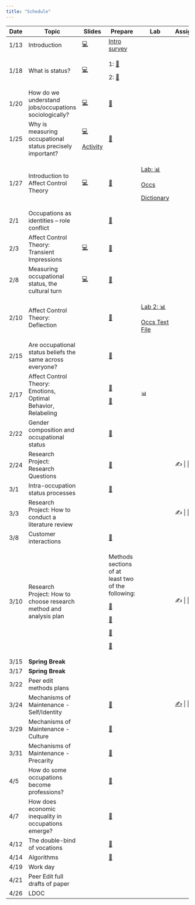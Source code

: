 ```yaml
---
title: "Schedule"
---
```


+---------+-------------------------------------------------------------------+-----------------------------------------+---------------------------------------------------------------------------------------------------------------------------------------+-----------------------------------------------------------------+-------------------------------------------------------------------------+
| Date    | Topic                                                             | Slides                                  | Prepare                                                                                                                               | Lab                                                             | Assignment                                                              |
+=========+===================================================================+=========================================+=======================================================================================================================================+=================================================================+=========================================================================+
| 1/13    | Introduction                                                      | [💻](slides/jan_12.html#/title-slide)   | [Intro survey](https://duke.qualtrics.com/jfe/form/SV_bvyjiD0c1etSqxM)                                                                |                                                                 |                                                                         |
+---------+-------------------------------------------------------------------+-----------------------------------------+---------------------------------------------------------------------------------------------------------------------------------------+-----------------------------------------------------------------+-------------------------------------------------------------------------+
| 1/18    | What is status?                                                   | [💻](slides/jan_18.pdf)                 | 1: [📖](readings/marx_wage_labor_capital.pdf)                                                                                         |                                                                 |                                                                         |
|         |                                                                   |                                         |                                                                                                                                       |                                                                 |                                                                         |
|         |                                                                   |                                         | 2: [📖](readings/weber_class_status_party.pdf "Weber")                                                                                |                                                                 |                                                                         |
+---------+-------------------------------------------------------------------+-----------------------------------------+---------------------------------------------------------------------------------------------------------------------------------------+-----------------------------------------------------------------+-------------------------------------------------------------------------+
| 1/20    | How do we understand jobs/occupations sociologically?             | [💻](slides/jan_20.pdf)                 | [📖](readings/hughes_Social_Role_and_the_Division_of_Labor.pdf "Hughes")                                                              |                                                                 |                                                                         |
+---------+-------------------------------------------------------------------+-----------------------------------------+---------------------------------------------------------------------------------------------------------------------------------------+-----------------------------------------------------------------+-------------------------------------------------------------------------+
| 1/25    | Why is measuring occupational status precisely important?         | [💻](slides/jan_25.pdf)                 | [📖](readings/haug_measurement_social_strat.pdf "Haug")                                                                               |                                                                 |                                                                         |
|         |                                                                   |                                         |                                                                                                                                       |                                                                 |                                                                         |
|         |                                                                   | [Activity](labs/occupation_coding.docx) |                                                                                                                                       |                                                                 |                                                                         |
+---------+-------------------------------------------------------------------+-----------------------------------------+---------------------------------------------------------------------------------------------------------------------------------------+-----------------------------------------------------------------+-------------------------------------------------------------------------+
| 1/27    | Introduction to Affect Control Theory                             | [💻](slides/jan_26.pdf)                 | [📖](readings/Heise-Expressive_Order_1_5.pdf "Heise")                                                                                 | [Lab: 📊](labs/soc490_Lab%201.docx)                             |                                                                         |
|         |                                                                   |                                         |                                                                                                                                       |                                                                 |                                                                         |
|         |                                                                   |                                         |                                                                                                                                       | [Occs](resources/occs_dictionary.csv)                           |                                                                         |
|         |                                                                   |                                         |                                                                                                                                       |                                                                 |                                                                         |
|         |                                                                   |                                         |                                                                                                                                       | [Dictionary](resources/occs_dictionary.csv)                     |                                                                         |
+---------+-------------------------------------------------------------------+-----------------------------------------+---------------------------------------------------------------------------------------------------------------------------------------+-----------------------------------------------------------------+-------------------------------------------------------------------------+
| 2/1     | Occupations as identities -- role conflict                        |                                         | [📖](readings/boxed_in.pdf)                                                                                                           |                                                                 |                                                                         |
+---------+-------------------------------------------------------------------+-----------------------------------------+---------------------------------------------------------------------------------------------------------------------------------------+-----------------------------------------------------------------+-------------------------------------------------------------------------+
| 2/3     | Affect Control Theory: Transient Impressions                      | [💻](slides/feb3.pdf)                   | [📖](readings/Heise-Expressive_Order_6_7.pdf "Heise 6-7")                                                                             |                                                                 |                                                                         |
+---------+-------------------------------------------------------------------+-----------------------------------------+---------------------------------------------------------------------------------------------------------------------------------------+-----------------------------------------------------------------+-------------------------------------------------------------------------+
| 2/8     | Measuring occupational status, the cultural turn                  | [💻](slides/feb8.pdf)                   | [📖](readings/Freeland_Hoey2018The%20Structure%20of%20Deference.pdf "Freeland Hoey")                                                  |                                                                 |                                                                         |
+---------+-------------------------------------------------------------------+-----------------------------------------+---------------------------------------------------------------------------------------------------------------------------------------+-----------------------------------------------------------------+-------------------------------------------------------------------------+
| 2/10    | Affect Control Theory: Deflection                                 |                                         | [📖](readings/Boyle_McKinzie2015Resolving%20Negative%20Affect%20and%20Restoring%20Meaning.pdf "Boyle McKinzie")                       | [Lab 2: 📊](labs/Lab%202.docx)                                  |                                                                         |
|         |                                                                   |                                         |                                                                                                                                       |                                                                 |                                                                         |
|         |                                                                   |                                         |                                                                                                                                       | [Occs Text File](resources/occupations_dictionary_interact.txt) |                                                                         |
+---------+-------------------------------------------------------------------+-----------------------------------------+---------------------------------------------------------------------------------------------------------------------------------------+-----------------------------------------------------------------+-------------------------------------------------------------------------+
| 2/15    | Are occupational status beliefs the same across everyone?         |                                         | [📖](readings/Lynn_Ellerbach2017A%20Position%20with%20a%20View.pdf "Lynn Ellerbach")                                                  |                                                                 |                                                                         |
+---------+-------------------------------------------------------------------+-----------------------------------------+---------------------------------------------------------------------------------------------------------------------------------------+-----------------------------------------------------------------+-------------------------------------------------------------------------+
| 2/17    | Affect Control Theory: Emotions, Optimal Behavior, Relabeling     |                                         | [📖](readings/Maloney%20-%202023%20-%20The%20Influence%20of%20Occupational%20Identity%20on%20Emotiona.pdf "Maloney")                  | 📊                                                              |                                                                         |
|         |                                                                   |                                         |                                                                                                                                       |                                                                 |                                                                         |
|         |                                                                   |                                         | [📖](readings/Heise-Expressive_Order_8_9.pdf "Heise 8-9")                                                                             |                                                                 |                                                                         |
+---------+-------------------------------------------------------------------+-----------------------------------------+---------------------------------------------------------------------------------------------------------------------------------------+-----------------------------------------------------------------+-------------------------------------------------------------------------+
| 2/22    | Gender composition and occupational status                        |                                         | [📖](readings/Valentino2020The%20Segregation%20Premium.pdf "Valentino")                                                               |                                                                 |                                                                         |
+---------+-------------------------------------------------------------------+-----------------------------------------+---------------------------------------------------------------------------------------------------------------------------------------+-----------------------------------------------------------------+-------------------------------------------------------------------------+
| 2/24    | Research Project: Research Questions                              |                                         | [📖](readings/hughes_Social_Role_and_the_Division_of_Labor.pdf "Hughes")                                                              |                                                                 | ✍️ \|                                                                   |
+---------+-------------------------------------------------------------------+-----------------------------------------+---------------------------------------------------------------------------------------------------------------------------------------+-----------------------------------------------------------------+-------------------------------------------------------------------------+
| 3/1     | Intra-occupation status processes                                 |                                         | [📖](readings/Wingfield2009Racializing%20the%20Glass%20Escalator.pdf "Wingfield")                                                     |                                                                 |                                                                         |
+---------+-------------------------------------------------------------------+-----------------------------------------+---------------------------------------------------------------------------------------------------------------------------------------+-----------------------------------------------------------------+-------------------------------------------------------------------------+
| 3/3     | Research Project: How to conduct a literature review              |                                         |                                                                                                                                       |                                                                 | ✍️ \|                                                                   |
+---------+-------------------------------------------------------------------+-----------------------------------------+---------------------------------------------------------------------------------------------------------------------------------------+-----------------------------------------------------------------+-------------------------------------------------------------------------+
| 3/8     | Customer interactions                                             |                                         | [📖](readings/Storer2022Serving%20Like%20an%20Organization.pdf "Storer")                                                              |                                                                 |                                                                         |
+---------+-------------------------------------------------------------------+-----------------------------------------+---------------------------------------------------------------------------------------------------------------------------------------+-----------------------------------------------------------------+-------------------------------------------------------------------------+
| 3/10    | Research Project: How to choose research method and analysis plan |                                         | Methods sections of at least two of the following:                                                                                    |                                                                 | ✍️ \|                                                                   |
|         |                                                                   |                                         |                                                                                                                                       |                                                                 |                                                                         |
|         |                                                                   |                                         | [📖](readings/Francis_Alinor2023Bereavement%20Adaptation%20as%20Deflection%20Reduction.pdf "Francis & Alinor")                        |                                                                 |                                                                         |
|         |                                                                   |                                         |                                                                                                                                       |                                                                 |                                                                         |
|         |                                                                   |                                         | [📖](readings/Soboroff%20and%20Kelley%20-%202023%20-%20Modeling%20Status%20Interventions%20with%20Affect%20Control%20.pdf "Soboroff") |                                                                 |                                                                         |
|         |                                                                   |                                         |                                                                                                                                       |                                                                 |                                                                         |
|         |                                                                   |                                         | [📖](readings/Robinson%201996%20Advances%20network%20friendship.pdf "Robinson")                                                       |                                                                 |                                                                         |
|         |                                                                   |                                         |                                                                                                                                       |                                                                 |                                                                         |
|         |                                                                   |                                         | [📖](readings/BergstrandJasper%202018%20SPQ%20Character%20Theory.pdf "Bergstrand")                                                    |                                                                 |                                                                         |
+---------+-------------------------------------------------------------------+-----------------------------------------+---------------------------------------------------------------------------------------------------------------------------------------+-----------------------------------------------------------------+-------------------------------------------------------------------------+
| 3/15    | **Spring Break**                                                  |                                         |                                                                                                                                       |                                                                 |                                                                         |
+---------+-------------------------------------------------------------------+-----------------------------------------+---------------------------------------------------------------------------------------------------------------------------------------+-----------------------------------------------------------------+-------------------------------------------------------------------------+
| 3/17    | **Spring Break**                                                  |                                         |                                                                                                                                       |                                                                 |                                                                         |
+---------+-------------------------------------------------------------------+-----------------------------------------+---------------------------------------------------------------------------------------------------------------------------------------+-----------------------------------------------------------------+-------------------------------------------------------------------------+
| 3/22    | Peer edit methods plans                                           |                                         |                                                                                                                                       |                                                                 |                                                                         |
+---------+-------------------------------------------------------------------+-----------------------------------------+---------------------------------------------------------------------------------------------------------------------------------------+-----------------------------------------------------------------+-------------------------------------------------------------------------+
| 3/24    | Mechanisms of Maintenance - Self/Identity                         |                                         | [📖](readings/Cech2013The%20Self-Expressive%20Edge%20of%20Occupational%20Sex%20Segregation.pdf "Cech")                                |                                                                 | [✍️](assignments/Literature%20Review%20Assignment.docx "Lit Review") \| |
+---------+-------------------------------------------------------------------+-----------------------------------------+---------------------------------------------------------------------------------------------------------------------------------------+-----------------------------------------------------------------+-------------------------------------------------------------------------+
| 3/29    | Mechanisms of Maintenance - Culture                               |                                         | [📖](readings/Explanations%20for%20occupational%20segregation: "Rivera")                                                              |                                                                 |                                                                         |
+---------+-------------------------------------------------------------------+-----------------------------------------+---------------------------------------------------------------------------------------------------------------------------------------+-----------------------------------------------------------------+-------------------------------------------------------------------------+
| 3/31    | Mechanisms of Maintenance - Precarity                             |                                         | [📖](readings/Umney_Kretsos2015“That’s%20the%20Experience”.pdf "Umney")                                                               |                                                                 |                                                                         |
+---------+-------------------------------------------------------------------+-----------------------------------------+---------------------------------------------------------------------------------------------------------------------------------------+-----------------------------------------------------------------+-------------------------------------------------------------------------+
| 4/5     | How do some occupations become professions?                       |                                         | [📖](readings/liu2013.pdf "Liu")                                                                                                      |                                                                 |                                                                         |
+---------+-------------------------------------------------------------------+-----------------------------------------+---------------------------------------------------------------------------------------------------------------------------------------+-----------------------------------------------------------------+-------------------------------------------------------------------------+
| 4/7     | How does economic inequality in occupations emerge?               |                                         | [📖](readings/Weeden2002Why%20Do%20Some%20Occupations%20Pay%20More%20than%20Others.pdf "Weeden")                                      |                                                                 |                                                                         |
+---------+-------------------------------------------------------------------+-----------------------------------------+---------------------------------------------------------------------------------------------------------------------------------------+-----------------------------------------------------------------+-------------------------------------------------------------------------+
| 4/12    | The double-bind of vocations                                      |                                         | [📖](readings/Bunderson_Thompson2009The%20Call%20of%20the%20Wild.pdf "Bunderson")                                                     |                                                                 |                                                                         |
+---------+-------------------------------------------------------------------+-----------------------------------------+---------------------------------------------------------------------------------------------------------------------------------------+-----------------------------------------------------------------+-------------------------------------------------------------------------+
| 4/14    | Algorithms                                                        |                                         | [📖](readings/0730888417726119.pdf)                                                                                                   |                                                                 |                                                                         |
+---------+-------------------------------------------------------------------+-----------------------------------------+---------------------------------------------------------------------------------------------------------------------------------------+-----------------------------------------------------------------+-------------------------------------------------------------------------+
| 4/19    | Work day                                                          |                                         |                                                                                                                                       |                                                                 |                                                                         |
+---------+-------------------------------------------------------------------+-----------------------------------------+---------------------------------------------------------------------------------------------------------------------------------------+-----------------------------------------------------------------+-------------------------------------------------------------------------+
| 4/21    | Peer Edit full drafts of paper                                    |                                         |                                                                                                                                       |                                                                 |                                                                         |
+---------+-------------------------------------------------------------------+-----------------------------------------+---------------------------------------------------------------------------------------------------------------------------------------+-----------------------------------------------------------------+-------------------------------------------------------------------------+
| 4/26    | LDOC                                                              |                                         |                                                                                                                                       |                                                                 |                                                                         |
+---------+-------------------------------------------------------------------+-----------------------------------------+---------------------------------------------------------------------------------------------------------------------------------------+-----------------------------------------------------------------+-------------------------------------------------------------------------+
